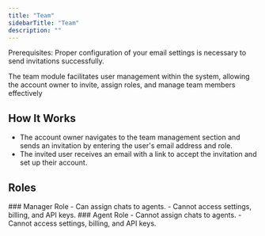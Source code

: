 ```yaml
---
title: "Team"
sidebarTitle: "Team"
description: ""
---
```


<Warning>
    Prerequisites: Proper configuration of your email settings is necessary to send invitations successfully.
</Warning>

The team module facilitates user management within the system, allowing the account owner to invite, assign roles, and manage team members effectively

## How It Works
- The account owner navigates to the team management section and sends an invitation by entering the user's email address and role.
- The invited user receives an email with a link to accept the invitation and set up their account.

## Roles
<Info>
### Manager Role
- Can assign chats to agents.
- Cannot access settings, billing, and API keys.
</Info>

<Info>
### Agent Role
- Cannot assign chats to agents.
- Cannot access settings, billing, and API keys.
</Info>
